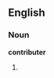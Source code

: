 ==English==

===Noun===
'''contributer''' {{n}}

# {{misspelling of|contributor}}

{{count page|[[Wiktionary:Page count]]}}